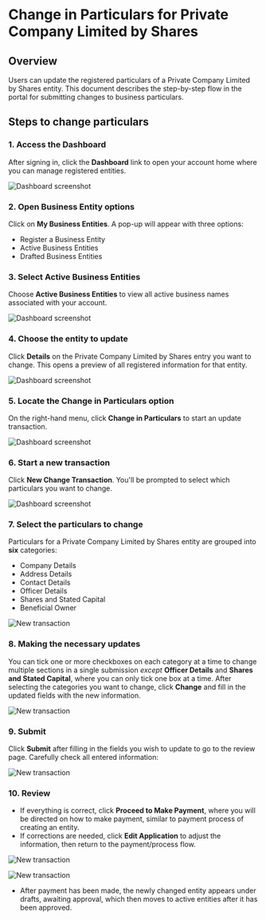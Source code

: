 # Change in Particulars for Private Company Limited by Shares

## Overview

Users can update the registered particulars of a Private Company Limited by Shares entity. This document describes the step-by-step flow in the portal for submitting changes to business particulars.


## Steps to change particulars

### 1. Access the Dashboard

After signing in, click the **Dashboard** link to open your account home where you can manage registered entities.

![Dashboard screenshot](/change1.png)

### 2. Open Business Entity options

Click on **My Business Entities**. A pop-up will appear with three options:

- Register a Business Entity
- Active Business Entities
- Drafted Business Entities


### 3. Select Active Business Entities

Choose **Active Business Entities** to view all active business names associated with your account.

![Dashboard screenshot](/change2.png)

### 4. Choose the entity to update

Click **Details** on the Private Company Limited by Shares entry you want to change. This opens a preview of all registered information for that entity.

![Dashboard screenshot](/ltd1.png)

### 5. Locate the **Change in Particulars** option

On the right-hand menu, click **Change in Particulars** to start an update transaction.

![Dashboard screenshot](/ltd2.png)

### 6. Start a new transaction

Click **New Change Transaction**. You'll be prompted to select which particulars you want to change.

![Dashboard screenshot](/ltd3.png)

### 7. Select the particulars to change

Particulars for a Private Company Limited by Shares entity are grouped into **six** categories:

- Company Details
- Address Details
- Contact Details
- Officer Details
- Shares and Stated Capital
- Beneficial Owner

![New transaction](/ltd4.png)

### 8. Making the necessary updates

You can tick one or more checkboxes on each category at a time to change multiple sections in a single submission *except* **Officer Details** and **Shares and Stated Capital**, where you can only tick one box at a time.
After selecting the categories you want to change, click **Change** and fill in the updated fields with the new information.

![New transaction](/ltd5.png)

### 9. Submit

Click **Submit** after filling in the fields you wish to update to go to the review page. Carefully check all entered information:

![New transaction](/ltd6.png)

### 10. Review
- If everything is correct, click **Proceed to Make Payment**, where you will be directed on how to make payment, similar to payment process of creating an entity.
- If corrections are needed, click **Edit Application** to adjust the information, then return to the payment/process flow.

![New transaction](/ltd7.png)

![New transaction](/ltd8.png)

- After payment has been made, the newly changed entity appears under drafts, awaiting approval, which then moves to active entities after it has been approved.

